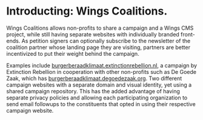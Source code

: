 # Introducting: Wings Coalitions.


Wings Coalitions allows non-profits to share a campaign and a Wings CMS project, while still having separate websites with individually branded front-ends. As petition signers can optionally subscribe to the newsletter of the coalition partner whose landing page they are visiting, partners are better incentivized to put their weight behind the campaign.

<ImageComponent image={CoalitionsImage} />

Examples include [burgerberaadklimaat.extinctionrebellion.nl](https://burgerberaad.extinctionrebellion.nl), a campaign by Extinction Rebellion in cooperation with other non-profits such as De Goede Zaak, which has [burgerberaadklimaat.degoedezaak.org](https://burgerberaad.degoedezaak.org). Two different campaign websites with a separate domain and visual identity, yet using a shared campaign repository. This has the added advantage of having separate privacy policies and allowing each participating organization to send email followups to the constituents that opted in using their respective campaign website.

<CallToAction />

